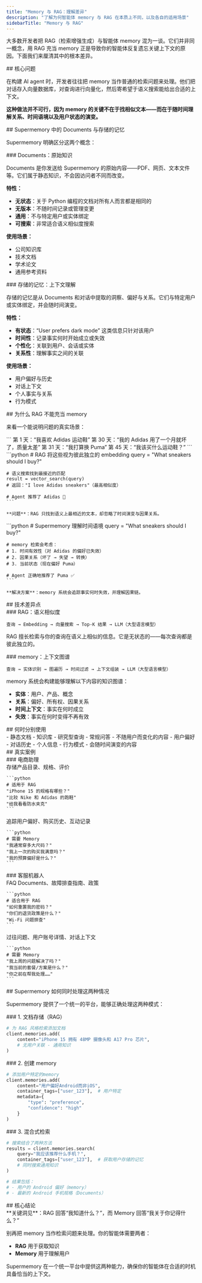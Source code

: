 ```yaml
---
title: "Memory 与 RAG：理解差异"
description: "了解为何智能体 memory 与 RAG 在本质上不同，以及各自的适用场景"
sidebarTitle: "Memory 与 RAG"
---
```


大多数开发者把 RAG（检索增强生成）与智能体 memory 混为一谈。它们并非同一概念，用 RAG 充当 memory 正是导致你的智能体反复遗忘关键上下文的原因。下面我们来厘清其中的根本差异。

<div id="the-core-problem">
  ## 核心问题
</div>

在构建 AI agent 时，开发者往往把 memory 当作普通的检索问题来处理。他们把对话存入向量数据库，对查询进行向量化，然后寄希望于语义搜索能给出合适的上下文。

**这种做法并不可行，因为 memory 的关键不在于找相似文本——而在于随时间理解关系、时间语境以及用户状态的演变。**

<div id="documents-vs-memories-in-supermemory">
  ## Supermemory 中的 Documents 与存储的记忆
</div>

Supermemory 明确区分这两个概念：

<div id="documents-raw-knowledge">
  ### Documents：原始知识
</div>

Documents 是你发送给 Supermemory 的原始内容——PDF、网页、文本文件等。它们属于静态知识，不会因访问者不同而改变。

**特性：**

- **无状态**：关于 Python 编程的文档对所有人而言都是相同的
- **无版本**：不随时间记录或管理变更
- **通用**：不与特定用户或实体绑定
- **可搜索**：非常适合语义相似度搜索

**使用场景：**

- 公司知识库
- 技术文档
- 学术论文
- 通用参考资料

<div id="memories-contextual-understanding">
  ### 存储的记忆：上下文理解
</div>

存储的记忆是从 Documents 和对话中提取的洞察、偏好与关系。它们与特定用户或实体绑定，并会随时间演变。

**特性：**

- **有状态**：“User prefers dark mode” 这类信息只针对该用户
- **时间性**：记录事实何时开始成立或失效
- **个性化**：关联到用户、会话或实体
- **关系性**：理解事实之间的关联

**使用场景：**

- 用户偏好与历史
- 对话上下文
- 个人事实与关系
- 行为模式

<div id="why-rag-fails-as-memory">
  ## 为什么 RAG 不能充当 memory
</div>

来看一个能说明问题的真实场景：

<Tabs>
  <Tab title="The Scenario">
    ```
    第 1 天：“我喜欢 Adidas 运动鞋”
    第 30 天：“我的 Adidas 用了一个月就坏了，质量太差”
    第 31 天：“我打算换 Puma”
    第 45 天：“我该买什么运动鞋？”
    ```
  </Tab>

  <Tab title="RAG Approach (Wrong)">
    ```python
    # RAG 将这些视为彼此独立的 embedding
    query = "What sneakers should I buy?"

    # 语义搜索找到最接近的匹配
    result = vector_search(query)
    # 返回："I love Adidas sneakers"（最高相似度）

    # Agent 推荐了 Adidas 🤦
    ```

    **问题**：RAG 只找到语义上最相近的文本，却忽略了时间演变与因果关系。
  </Tab>

  <Tab title="Memory Approach (Right)">
    ```python
    # Supermemory 理解时间语境
    query = "What sneakers should I buy?"

    # memory 检索会考虑：
    # 1. 时间有效性（对 Adidas 的偏好已失效）
    # 2. 因果关系（坏了 → 失望 → 转换）
    # 3. 当前状态（现在偏好 Puma）

    # Agent 正确地推荐了 Puma ✅
    ```

    **解决方案**：memory 系统会追踪事实何时失效，并理解因果链。
  </Tab>
</Tabs>

<div id="the-technical-difference">
  ## 技术差异点
</div>

<div id="rag-semantic-similarity">
  ### RAG：语义相似度
</div>

```
查询 → Embedding → 向量搜索 → Top-K 结果 → LLM（大型语言模型）
```

RAG 擅长检索与你的查询在语义上相似的信息。它是无状态的——每次查询都是彼此独立的。


<div id="memory-contextual-graph">
  ### memory：上下文图谱
</div>

```
查询 → 实体识别 → 图遍历 → 时间过滤 → 上下文组装 → LLM（大型语言模型）
```

memory 系统会构建能够理解以下内容的知识图谱：

* **实体**：用户、产品、概念
* **关系**：偏好、所有权、因果关系
* **时间上下文**：事实在何时成立
* **失效**：事实在何时变得不再有效


<div id="when-to-use-each">
  ## 何时分别使用
</div>

<CardGroup cols={2}>
  <Card title="适合使用 RAG" icon="search">
    - 静态文档
    - 知识库
    - 研究型查询
    - 常规问答
    - 不随用户而变化的内容
  </Card>

  <Card title="适合使用 memory" icon="brain">
    - 用户偏好
    - 对话历史
    - 个人信息
    - 行为模式
    - 会随时间演变的内容
  </Card>
</CardGroup>

<div id="real-world-examples">
  ## 真实案例
</div>

<div id="e-commerce-assistant">
  ### 电商助理
</div>

<Tabs>
  <Tab title="RAG Component">
    存储产品目录、规格、评价

    ```python
    # 适用于 RAG
    "iPhone 15 的规格有哪些？"
    "比较 Nike 和 Adidas 的跑鞋"
    "给我看看防水夹克"
    ```
  </Tab>

  <Tab title="Memory Component">
    追踪用户偏好、购买历史、互动记录

    ```python
    # 需要 Memory
    "我通常穿多大尺码？"
    "我上一次的购买我满意吗？"
    "我的预算偏好是什么？"
    ```
  </Tab>
</Tabs>

<div id="customer-support-bot">
  ### 客服机器人
</div>

<Tabs>
  <Tab title="RAG 组件">
    FAQ Documents、故障排查指南、政策

    ```python
    # 适合用于 RAG
    "如何重置我的密码？"
    "你们的退货政策是什么？"
    "Wi‑Fi 问题排查"
    ```
  </Tab>

  <Tab title="Memory 组件">
    过往问题、用户账号详情、对话上下文

    ```python
    # 需要 Memory
    "我上周的问题解决了吗？"
    "我当前的套餐/方案是什么？"
    "你之前在帮我处理……"
    ```
  </Tab>
</Tabs>

<div id="how-supermemory-handles-both">
  ## Supermemory 如何同时处理这两种情况
</div>

Supermemory 提供了一个统一的平台，能够正确处理这两种模式：

<div id="1-document-storage-rag">
  ### 1. 文档存储（RAG）
</div>

```python
# 为 RAG 风格检索添加文档
client.memories.add(
    content="iPhone 15 拥有 48MP 摄像头和 A17 Pro 芯片",
    # 无用户关联 - 通用知识
)
```


<div id="2-memory-creation">
  ### 2. 创建 memory
</div>

```python
# 添加用户特定的memory
client.memories.add(
    content="用户偏好Android而非iOS",
    container_tags=["user_123"],  # 用户特定
    metadata={
        "type": "preference",
        "confidence": "high"
    }
)
```


<div id="3-hybrid-retrieval">
  ### 3. 混合式检索
</div>

```python
# 搜索结合了两种方法
results = client.memories.search(
    query="我应该推荐什么手机？",
    container_tags=["user_123"],  # 获取用户存储的记忆
    # 同时搜索通用知识
)

# 结果包括：
# - 用户的 Android 偏好（memory）
# - 最新的 Android 手机规格（Documents）
```


<div id="the-bottom-line">
  ## 核心结论
</div>

<Note>
**关键洞见**：RAG 回答“我知道什么？”，而 Memory 回答“我关于你记得什么？”
</Note>

别再把 memory 当作检索问题来处理。你的智能体需要两者：

- **RAG** 用于获取知识
- **Memory** 用于理解用户

Supermemory 在一个统一平台中提供这两种能力，确保你的智能体在合适的时机具备恰当的上下文。
